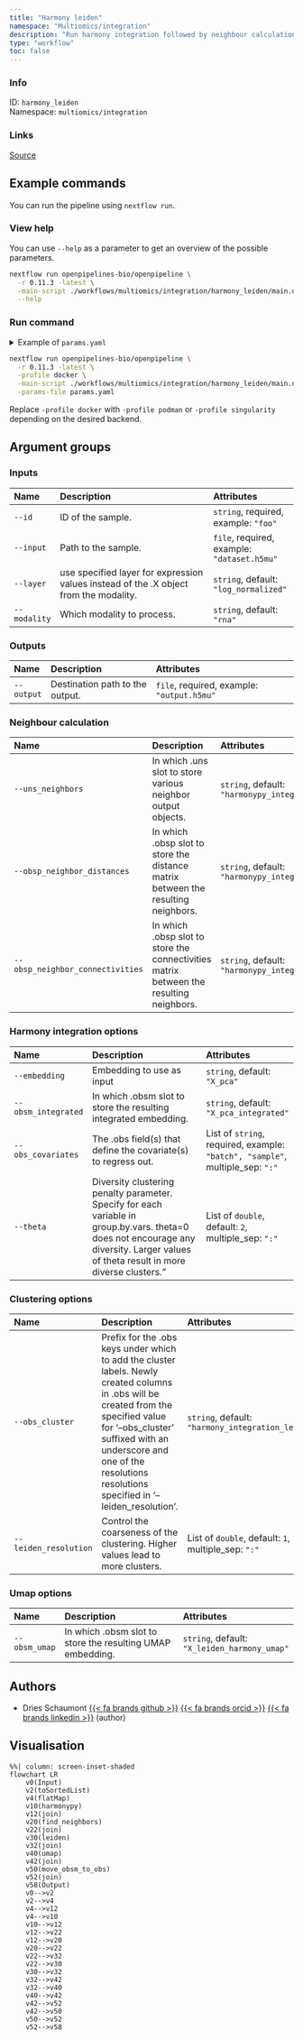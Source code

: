 ```yaml
---
title: "Harmony leiden"
namespace: "Multiomics/integration"
description: "Run harmony integration followed by neighbour calculations, leiden clustering and run umap on the result."
type: "workflow"
toc: false
---
```


::: {.column-margin}

### Info

ID: `harmony_leiden`  
Namespace: `multiomics/integration`

### Links
[Source](https://github.com/openpipelines-bio/openpipeline/blob/0.11.3/./workflows/multiomics/integration/harmony_leiden){.btn-action .btn-sm .btn-info .btn role="button"}

:::



## Example commands

You can run the pipeline using `nextflow run`.

### View help

You can use `--help` as a parameter to get an overview of the possible parameters.

```bash
nextflow run openpipelines-bio/openpipeline \
  -r 0.11.3 -latest \
  -main-script ./workflows/multiomics/integration/harmony_leiden/main.nf \
  --help
```

### Run command

<details>
<summary>Example of `params.yaml`</summary>
```yaml
# Inputs
id: # please fill in - example: "foo"
input: # please fill in - example: "dataset.h5mu"
layer: "log_normalized"
modality: "rna"

# Outputs
# output: "$id.$key.output.h5mu"

# Neighbour calculation
uns_neighbors: "harmonypy_integration_neighbors"
obsp_neighbor_distances: "harmonypy_integration_distances"
obsp_neighbor_connectivities: "harmonypy_integration_connectivities"

# Harmony integration options
embedding: "X_pca"
obsm_integrated: "X_pca_integrated"
obs_covariates: # please fill in - example: ["batch", "sample"]
theta: [2]

# Clustering options
obs_cluster: "harmony_integration_leiden"
leiden_resolution: [1]

# Umap options
obsm_umap: "X_leiden_harmony_umap"

# Nextflow input-output arguments
publish_dir: # please fill in - example: "output/"
# param_list: "my_params.yaml"
```
</details>

```bash
nextflow run openpipelines-bio/openpipeline \
  -r 0.11.3 -latest \
  -profile docker \
  -main-script ./workflows/multiomics/integration/harmony_leiden/main.nf \
  -params-file params.yaml
```

:::{.callout-note}
Replace `-profile docker` with `-profile podman` or `-profile singularity` depending on the desired backend.
:::

## Argument groups

### Inputs

|Name         |Description                                                                           |Attributes                                  |
|:------------|:-------------------------------------------------------------------------------------|:-------------------------------------------|
|`--id`       |ID of the sample.                                                                     |`string`, required, example: `"foo"`        |
|`--input`    |Path to the sample.                                                                   |`file`, required, example: `"dataset.h5mu"` |
|`--layer`    |use specified layer for expression values instead of the .X object from the modality. |`string`, default: `"log_normalized"`       |
|`--modality` |Which modality to process.                                                            |`string`, default: `"rna"`                  |


### Outputs

|Name       |Description                     |Attributes                                 |
|:----------|:-------------------------------|:------------------------------------------|
|`--output` |Destination path to the output. |`file`, required, example: `"output.h5mu"` |


### Neighbour calculation

|Name                             |Description                                                                             |Attributes                                                  |
|:--------------------------------|:---------------------------------------------------------------------------------------|:-----------------------------------------------------------|
|`--uns_neighbors`                |In which .uns slot to store various neighbor output objects.                            |`string`, default: `"harmonypy_integration_neighbors"`      |
|`--obsp_neighbor_distances`      |In which .obsp slot to store the distance matrix between the resulting neighbors.       |`string`, default: `"harmonypy_integration_distances"`      |
|`--obsp_neighbor_connectivities` |In which .obsp slot to store the connectivities matrix between the resulting neighbors. |`string`, default: `"harmonypy_integration_connectivities"` |


### Harmony integration options

|Name                |Description                                                                                                                                                                             |Attributes                                                                    |
|:-------------------|:---------------------------------------------------------------------------------------------------------------------------------------------------------------------------------------|:-----------------------------------------------------------------------------|
|`--embedding`       |Embedding to use as input                                                                                                                                                               |`string`, default: `"X_pca"`                                                  |
|`--obsm_integrated` |In which .obsm slot to store the resulting integrated embedding.                                                                                                                        |`string`, default: `"X_pca_integrated"`                                       |
|`--obs_covariates`  |The .obs field(s) that define the covariate(s) to regress out.                                                                                                                          |List of `string`, required, example: `"batch", "sample"`, multiple_sep: `":"` |
|`--theta`           |Diversity clustering penalty parameter. Specify for each variable in group.by.vars.  theta=0 does not encourage any diversity. Larger values of theta result in more diverse clusters." |List of `double`, default: `2`, multiple_sep: `":"`                           |


### Clustering options

|Name                  |Description                                                                                                                                                                                                                                                        |Attributes                                          |
|:---------------------|:------------------------------------------------------------------------------------------------------------------------------------------------------------------------------------------------------------------------------------------------------------------|:---------------------------------------------------|
|`--obs_cluster`       |Prefix for the .obs keys under which to add the cluster labels. Newly created columns in .obs will  be created from the specified value for '--obs_cluster' suffixed with an underscore and one of the resolutions resolutions specified in '--leiden_resolution'. |`string`, default: `"harmony_integration_leiden"`   |
|`--leiden_resolution` |Control the coarseness of the clustering. Higher values lead to more clusters.                                                                                                                                                                                     |List of `double`, default: `1`, multiple_sep: `":"` |


### Umap options

|Name          |Description                                                |Attributes                                   |
|:-------------|:----------------------------------------------------------|:--------------------------------------------|
|`--obsm_umap` |In which .obsm slot to store the resulting UMAP embedding. |`string`, default: `"X_leiden_harmony_umap"` |

## Authors


  * Dries Schaumont [{{< fa brands github >}}](https://github.com/DriesSchaumont) [{{< fa brands orcid >}}](https://orcid.org/0000-0002-4389-0440) [{{< fa brands linkedin >}}](https://linkedin.com/in/dries-schaumont) (author)

## Visualisation

```mermaid
%%| column: screen-inset-shaded
flowchart LR
    v0(Input)
    v2(toSortedList)
    v4(flatMap)
    v10(harmonypy)
    v12(join)
    v20(find_neighbors)
    v22(join)
    v30(leiden)
    v32(join)
    v40(umap)
    v42(join)
    v50(move_obsm_to_obs)
    v52(join)
    v58(Output)
    v0-->v2
    v2-->v4
    v4-->v12
    v4-->v10
    v10-->v12
    v12-->v22
    v12-->v20
    v20-->v22
    v22-->v32
    v22-->v30
    v30-->v32
    v32-->v42
    v32-->v40
    v40-->v42
    v42-->v52
    v42-->v50
    v50-->v52
    v52-->v58

```
